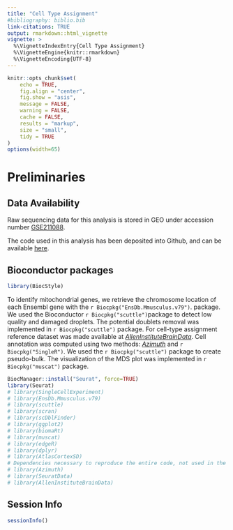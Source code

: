 ```yaml
---
title: "Cell Type Assignment"
#bibliography: biblio.bib
link-citations: TRUE
output: rmarkdown::html_vignette
vignette: >
  %\VignetteIndexEntry{Cell Type Assignment}
  %\VignetteEngine{knitr::rmarkdown}
  %\VignetteEncoding{UTF-8}
---
```


```r
knitr::opts_chunk$set(
	echo = TRUE,
	fig.align = "center",
	fig.show = "asis",
	message = FALSE,
	warning = FALSE,
	cache = FALSE,
	results = "markup",
	size = "small",
	tidy = TRUE
)
options(width=65)
```


# Preliminaries

## Data Availability

Raw sequencing data for this analysis is stored in GEO under accession number [GSE211088](https://www.ncbi.nlm.nih.gov/geo/query/acc.cgi?acc=GSE211088). 

The code used in this analysis has been deposited into Github, and can be available [here](https://github.com/PeixotoLab/RNAseq_sleep/tree/main/02_analysis_snrnaseq).

## Bioconductor packages

```r
library(BiocStyle)
```

To identify mitochondrial genes, we retrieve the chromosome location of each Ensembl gene with the `r Biocpkg("EnsDb.Mmusculus.v79")`.  package. We used the Bioconductor `r Biocpkg("scuttle")`package to detect low quality and damaged droplets. The potential doublets removal was implemented in `r Biocpkg("scuttle")` package. For cell-type assignment reference dataset was made available at [*AllenInstituteBrainData*](https://github.com/drighelli/AllenInstituteBrainData). Cell annotation was computed using two methods: [*Azimuth*](https://github.com/satijalab/azimuth) and `r Biocpkg("SingleR")`. We used the `r Biocpkg("scuttle")` package to create pseudo-bulk. The visualization of the MDS plot was implemented in `r Biocpkg("muscat")` package.

```r
BiocManager::install("Seurat", force=TRUE)
library(Seurat)
# library(SingleCellExperiment)
# library(EnsDb.Mmusculus.v79)
# library(scuttle)
# library(scran)
# library(scDblFinder) 
# library(ggplot2)
# library(biomaRt)
# library(muscat)
# library(edgeR)
# library(dplyr)
# library(AtlasCortexSD)
# Dependencies necessary to reproduce the entire code, not used in the website
# library(Azimuth) 
# library(SeuratData)
# library(AllenInstituteBrainData)
```

<!-- # Data pre-processing -->

<!-- ## Data setting -->

<!-- Load single-nuclear RNA-seq dataset.  -->

<!-- ```{r, eval=FALSE} -->
<!-- url <- "https://zenodo.org/records/10078998/files/sce_mouse_sleep_snrnaseq_complete.rds" -->
<!-- system(paste0("curl ", url)) -->
<!-- snrna_data <- readRDS("sce_mouse_sleep_snrnaseq_complete.rds") -->
<!-- snrna_data -->
<!-- ``` -->

<!-- We added the UMI counts of spliced mRNA and introns sharing the same Ensembl ID. To identify mitochondrial genes, we retrieve the chromosome location of each ensembl gene with the EnsDb.Mmusculus.v79 package. We split the data into six SingleCellExperiment objects, one for each mouse. -->

<!-- ```{r, eval=FALSE} -->
<!-- # Exons -->
<!-- exons <- snrna_data[-which(grepl("-I", rownames(snrna_data))), ] -->
<!-- rownames(exons) <- substring(rownames(exons), 1, 18) -->

<!-- introns <- snrna_data[which(grepl("-I", rownames(snrna_data))), ] -->
<!-- rownames(introns) <- substring(rownames(introns), 1, 18) -->

<!-- # We identified introns and exons with the same Ensembl ID -->
<!-- same_ensembl <- intersect(rownames(exons), rownames(introns)) -->
<!-- exons <- exons[same_ensembl, ] -->
<!-- exons <- exons[order(rownames(exons)), ] -->
<!-- introns <- introns[same_ensembl, ] -->
<!-- introns <- introns[order(rownames(introns)), ] -->

<!-- rownames(snrna_data) <- substring(rownames(snrna_data), 1, 18) -->
<!-- # Remove the introns and exons with the same Ensembl ID -->
<!-- # from the single-nuclear data. -->
<!-- snrna_data <- snrna_data[! rownames(snrna_data) %in% same_ensembl, ] -->

<!-- # A new SingleCellExperiment object was created, where the sum of the UMI counts -->
<!-- # of spliced mRNA and introns sharing the same Ensembl ID was added. -->
<!-- sce <- SingleCellExperiment(assays = list( -->
<!--   counts = rbind(counts(snrna_data), counts(exons) + counts(introns)) -->
<!-- )) -->

<!-- colData(sce) <- colData(snrna_data) -->
<!-- sce$sample_id[sce$sample_id == "8E"] <- "6E" -->

<!-- # We created the sleep condition variable -->
<!-- sce$condition <- sce$sample_id -->
<!-- sce$condition[grep("C", sce$condition)] <- "HC" # Home Cage (HC) -->
<!-- sce$condition[grep("E", sce$condition)] <- "SD" # Sleep Deprivated (SD) -->

<!-- sce$sample_id <- paste(substr(sce$sample_id, 1, 1), sce$condition, sep = "") -->
<!-- ``` -->

<!-- ```{r, eval=FALSE} -->
<!-- # To identify mitochondrial genes, we retrieved the chromosome location of -->
<!-- # each Ensembl Gene ID. -->
<!-- ensids <- rownames(sce) -->
<!-- map <- mapIds(EnsDb.Mmusculus.v79, keys = ensids, -->
<!--               column = "SEQNAME", keytype = "GENEID") -->

<!-- stopifnot(length(map) == nrow(sce)) -->
<!-- rowData(sce)$CHR <- map -->

<!-- # We split the data into six SingleCellExperiment objects, -->
<!-- # one for each mouse. -->
<!-- scelist <- list(sce[, sce$sample_id == "1HC"], sce[, sce$sample_id == "2SD"], -->
<!--                 sce[, sce$sample_id == "3HC"], sce[, sce$sample_id == "4SD"], -->
<!--                 sce[, sce$sample_id == "5HC"], sce[, sce$sample_id == "6SD"]) -->
<!-- ``` -->

<!-- ## Quality controls -->

<!-- For each sample, we used the Bioconductor scuttle package to detect low quality and damaged droplets. Particularly, we computed per-cell quality-control metrics with the *perCellQCMetrics* function; these metrics include the sum of UMI counts, the number of detected genes, and the percentage of mitochondrial counts.  -->

<!-- ```{r, eval=FALSE} -->
<!-- scelist_filt <- list() -->
<!-- for (i in seq_along(scelist)) { -->
<!--   stats <- perCellQCMetrics(scelist[[i]],  -->
<!--                             subsets = list(Mito = which(rowData(scelist[[i]])$CHR == "MT"))) -->
<!--   high_mito <- isOutlier(stats$subsets_Mito_percent, type = "higher") -->

<!--   colData(scelist[[i]]) <- cbind(colData(scelist[[i]]), stats) -->
<!--   scelist[[i]]$high_mito <- high_mito -->

<!--   qc_lib <- isOutlier(scelist[[i]]$sum, log = TRUE, type = "lower") -->
<!--   qc_nexprs <- isOutlier(scelist[[i]]$detected, log = TRUE, type = "lower") -->
<!--   discard <- qc_lib | qc_nexprs | scelist[[i]]$high_mito -->

<!--   scelist_filt[[i]] <- scelist[[i]][, !discard] -->
<!-- } -->

<!-- # Log-normalized counts -->
<!-- scelist_filt <- lapply(scelist_filt, function(x) logNormCounts(x)) -->
<!-- ``` -->

<!-- ## Doublets removal -->

<!-- Lastly, for each sample, we removed potential doublets with the scDblFinder (v1.12.0) package, using the *computeDoubletDensity* function to calculate the scores and the *doubletThresholding* function to set the doublet scores threshold with the *griffiths* method. -->

<!-- ```{r, eval=FALSE} -->
<!-- # HVGs were calculated for each sample -->
<!-- topgs <- lapply(scelist_filt, function(x) getTopHVGs(x, prop = 0.1)) -->

<!-- for (i in seq_along(scelist_filt)) { -->
<!--   set.seed(422) -->
<!--   # Function to calculate the scores -->
<!--   scores <- computeDoubletDensity(scelist_filt[[i]], subset.row = topgs[[i]]) -->
<!--   # Function to set the doublet scores threshold -->
<!--   dbl_calls <- doubletThresholding(data.frame(score = scores), method = "griffiths", returnType = "call") -->

<!--   colData(scelist_filt[[i]]) <- cbind.DataFrame(colData(scelist_filt[[i]]), dbl_calls, scores) -->
<!-- } -->

<!-- scelist_sgl <- lapply(scelist_filt, function(u) u[, !u$dbl_calls == "doublet"]) -->
<!-- names(scelist_sgl) <- levels(factor(sce$sample_id)) -->

<!-- scelist_sgl -->
<!-- ``` -->

<!-- # Cell-type annotation -->

<!-- ## Reference dataset -->

<!-- To identify cell types, we used the [Allen Whole Cortex & Hippocampus - 10x genomics (v2021)](https://www.sciencedirect.com/science/article/pii/S0092867421005018) as reference dataset . This dataset was imported by the *AllenInstituteBrainData* function of the AllenInstituteBrainData. We then selected the “Non-Neuronal”, “Glutamatergic” and “GABAergic” clusters coming from the Visual Cortex (VIS, VISl, VISm, VISp) to annotate our dataset. For computational issues, we selected a random subset of 100,000 cortical cells. -->
<!-- Cell annotation was computed with an automatic and reference-based method: Azimuth. -->

<!-- ```{r, eval=FALSE} -->
<!-- # Load reference dataset  -->
<!-- reference <- AllenInstituteBrainData("Allen_Mouse_2021") -->
<!-- rownames(reference) <- rowData(reference)$X -->
<!-- reference -->

<!-- # Select clusters from the Visual Cortex -->
<!-- reference <- reference[, c(reference$region_label == "VIS" | -->
<!--                              reference$region_label == "VISl" | -->
<!--                              reference$region_label == "VISm" | -->
<!--                              reference$region_label == "VISp")] -->
<!-- # Select cortex labels -->
<!-- reference <- reference[, !is.na(reference$subclass_label) & reference$subclass_label != ""] -->
<!-- reference <- reference[, -which(grepl("ENT", reference$subclass_label))] -->
<!-- reference <- reference[, -which(grepl("PPP", reference$subclass_label))] -->
<!-- reference <- reference[, -which(grepl("CR", reference$subclass_label))] -->
<!-- reference <- reference[, -which(grepl("Meis", reference$subclass_label))] -->
<!-- reference <- reference[, -which(grepl("SUB", reference$subclass_label))] -->

<!-- # For computational issues, we decided to select 100,000 cortical random cells. -->
<!-- # First, all cell was selected from the cell types with less than 100 cells. -->
<!-- no_random <- reference[, c(reference$subclass_label == "SMC-Peri" |  -->
<!--                              reference$subclass_label == "VLMC")] -->

<!-- # The resting cell types were selected. -->
<!-- reference <- reference[, !c(reference$subclass_label == "SMC-Peri" |  -->
<!--                               reference$subclass_label == "VLMC")] -->

<!-- df <- data.frame(colData(reference)) -->
<!-- # First, we randomly selected 100 cells for each cell type. -->
<!-- set.seed(23) -->
<!-- random <- df %>% group_by(subclass_label) %>% slice_sample(n = 100) -->
<!-- random100 <- reference[, colnames(reference) %in% random$sample_name] -->

<!-- reference <- reference[, !(colnames(reference) %in% random$sample_name)] -->

<!-- # Then, we randomly selected 98046 of the resting cells -->
<!-- set.seed(23) -->
<!-- reference <- reference[, sample(colnames(reference), 98046)] -->

<!-- reference <- cbind(reference, random100, no_random) -->
<!-- reference -->
<!-- ``` -->

<!-- ## Cell-type annotation with Azimuth  -->

<!-- For the Azimuth method, the reference data was converted into a Seurat object and into a Azimuth compatible object, using the *AzimuthReference* function of the Azimuth package. Then query samples were merged and were converted into a Seurat object.  -->

<!-- ```{r, eval=FALSE} -->
<!-- # First, the reference dataset was converted into Seurat object -->
<!-- counts <- as.matrix(counts(reference)) -->
<!-- coldata <- colData(reference) -->
<!-- reference_so <- CreateSeuratObject(counts = counts, -->
<!--                                    meta.data = data.frame(coldata)) -->

<!-- # And we created a compatible object for Azimuth cell annotation -->
<!-- reference_so <- SCTransform(reference_so, assay = "RNA", new.assay.name = "SCT", -->
<!--                             variable.features.n = 2000, verbose = TRUE, -->
<!--                             conserve.memory = TRUE) -->
<!-- reference_so <- RunPCA(reference_so, assay = "SCT", npcs = 50, verbose = FALSE, -->
<!--                        reduction.name = "PCA", return.model = TRUE) -->
<!-- reference_so <- RunUMAP(reference_so, assay = "SCT", reduction = "PCA", -->
<!--                         dims = seq_len(50), seed.use = 1, verbose = FALSE, -->
<!--                         reduction.name = "umap", return.model = TRUE) -->

<!-- reference_so$subclass_label <- as.factor(reference_so$subclass_label) -->
<!-- Idents(object = reference_so) <- "subclass_label" -->

<!-- # Azimuth-compatible object -->
<!-- reference_azimuth <- AzimuthReference(reference_so, refUMAP = "umap", -->
<!--                                       refDR = "PCA", refAssay = "SCT", -->
<!--                                       dims = 1:50, metadata = c("subclass_label"), -->
<!--                                       verbose = TRUE) -->

<!-- # save reference in a folder called "reference" -->
<!-- ref_dir <- "reference/" -->
<!-- SaveAnnoyIndex(object = reference_azimuth[["refdr.annoy.neighbors"]],  -->
<!--                file = file.path(ref_dir, "idx.annoy")) -->
<!-- saveRDS(object = reference_azimuth, file = file.path(ref_dir, "ref.Rds")) -->
<!-- ``` -->

<!-- The query dataset was converted into a Seurat object. -->

<!-- ```{r, eval=FALSE} -->
<!-- # The six SingleCellExperiment were combined and converted into a Seurat object. -->
<!-- counts <- cbind(counts(scelist_sgl[[1]]), counts(scelist_sgl[[2]]), -->
<!--                 counts(scelist_sgl[[3]]), counts(scelist_sgl[[4]]),  -->
<!--                 counts(scelist_sgl[[5]]), counts(scelist_sgl[[6]])) -->

<!-- sample_id <- c(scelist_sgl[[1]]$sample_id, scelist_sgl[[2]]$sample_id,  -->
<!--                scelist_sgl[[3]]$sample_id, scelist_sgl[[4]]$sample_id,  -->
<!--                scelist_sgl[[5]]$sample_id, scelist_sgl[[6]]$sample_id) -->

<!-- condition <- c(scelist_sgl[[1]]$condition, scelist_sgl[[2]]$condition,  -->
<!--                scelist_sgl[[3]]$condition, scelist_sgl[[4]]$condition,  -->
<!--                scelist_sgl[[5]]$condition, scelist_sgl[[6]]$condition) -->

<!-- sce_obj <-  SingleCellExperiment(assays = list(counts = counts)) -->
<!-- sce_obj$sample_id <- sample_id -->
<!-- sce_obj$condition <- condition -->
<!-- colnames(sce_obj) <- paste(colnames(sce_obj), sce_obj$sample_id, sep = "_") -->

<!-- # SCE object was converted into a Seurat object -->
<!-- seurat_obj <- CreateSeuratObject(counts = counts(sce_obj),  -->
<!--                                  meta.data = data.frame(colData(sce_obj))) -->
<!-- ``` -->

<!-- Cell annotation was computed using the *RunAzimuth* function of the Azimuth package. The t-SNE and the UMAP embeddings were computed using the *RunTSNE* and *RunUMAP* functions of the Seurat package with seed.use = 1. -->

<!-- ```{r, eval=FALSE} -->
<!-- # Cell-type annotation with Azimuth -->
<!-- seurat_obj <- RunAzimuth(seurat_obj, reference = "reference/") -->

<!-- # Dimensional reduction -->
<!-- seurat_obj <- RunTSNE(seurat_obj, reduction = "integrated_dr",  -->
<!--                       dims = seq_len(20), seed.use = 1, do.fast = TRUE,  -->
<!--                       verbose = FALSE, reduction.name = "TSNE") -->

<!-- seurat_obj <- RunUMAP(seurat_obj, reduction = "integrated_dr",  -->
<!--                       dims = seq_len(20), seed.use = 1, verbose = FALSE, -->
<!--                       reduction.name = "UMAP") -->
<!-- ``` -->

<!-- ```{r, echo=FALSE} -->
<!-- url <- "https://zenodo.org/records/10078998/files/snrna_seurat_annot.rds" -->
<!-- system(paste0("curl ", url)) -->
<!-- seurat_obj <- readRDS("snrna_seurat_annot.rds") -->
<!-- ``` -->

<!-- ## Dimensional reduction visualization  -->

<!-- To visualize the assigned labels in two dimensions, the UMAP embeddings were computed using the *DimPlot* function of the Seurat package, with option *reduction = “integrated_dr”*, where *“integrated_dr”* is the supervised principal component analysis obtained by the Azimuth method. -->

<!-- ```{r} -->
<!-- # Palette color creation  -->
<!-- label_color <- c("Astro", "Car3", "Endo", "L2/3 IT CTX", "L4/5 IT CTX", "L5 IT CTX", "L5 PT CTX", "L5/6 NP CTX", "L6 CT CTX", "L6 IT CTX" , "L6b CTX", "Lamp5", "Micro-PVM", "Oligo", "Pvalb",    "SMC-Peri", "Sncg", "Sst", "Sst Chodl", "Vip", "VLMC") -->

<!-- subclass_color <- c("#957b46", "#5100FF", "#c95f3f", "#0BE652", "#00E5E5", "#50B2AD", "#0D5B78",   "#3E9E64",  "#2D8CB8" ,  "#A19922",   "#7044AA",   "#DA808C", "#94AF97", "#744700", "#D93137",   "#4c1130" ,  "#ffff00",   "#FF9900", "#B1B10C",   "#B864CC",   "#a9bd4f") -->

<!-- names(subclass_color) <- label_color -->

<!-- umap_plot <- DimPlot(seurat_obj, reduction = "UMAP", group.by = "predicted.subclass_label")+ -->
<!--   NoLegend() + labs(x = "UMAP1", y="UMAP2") + ggtitle("") +  -->
<!--   scale_color_manual(values = subclass_color) -->
<!-- umap_plot <- LabelClusters(umap_plot, id = "predicted.subclass_label",  fontface = "bold", color = "black", size=2) -->
<!-- umap_plot <- umap_plot + theme(axis.text=element_text(size=7), axis.title=element_text(size=7)) -->
<!-- umap_plot -->
<!-- ``` -->

<!-- # Multidimensional Scaling (MDS) -->

<!-- For the next analysis, cell-types with more than 500 cells were selected. -->

<!-- ```{r} -->
<!-- # Add the Azimuth labels into the SingleCellExperiment object -->
<!-- sce_obj$azimuth_labels <- seurat_obj$predicted.subclass_label -->

<!-- # Cell-types with less than 500 cells were removed -->
<!-- sce_obj <- sce_obj[, !c(sce_obj$azimuth_labels == "Car3" | -->
<!--                           sce_obj$azimuth_labels == "Endo" | -->
<!--                           sce_obj$azimuth_labels == "Lamp5" | -->
<!--                           sce_obj$azimuth_labels == "Sncg" | -->
<!--                           sce_obj$azimuth_labels == "Sst Chodl" | -->
<!--                           sce_obj$azimuth_labels == "VLMC")] -->
<!-- ``` -->

<!-- We created the pseudo-bulk samples with the function *aggregateAcrossCells* of the scuttle package. In other words, we computed sum counts values for each feature for each cell-type and mouse. -->

<!-- ```{r} -->
<!-- # Pseudo-bulk creation -->
<!-- snrna_pb <- aggregateAcrossCells(sce_obj, use.assay.type = "counts",  -->
<!--                                  id = DataFrame(label = sce_obj$azimuth_labels,  -->
<!--                                                 sample = sce_obj$sample_id)) -->
<!-- colnames(snrna_pb) <- paste(snrna_pb$azimuth_labels, snrna_pb$sample_id, sep = "_") -->
<!-- snrna_pb <- logNormCounts(snrna_pb) -->

<!-- # Cell-type class variable was created -->
<!-- snrna_pb$class <- snrna_pb$azimuth_labels -->
<!-- snrna_pb$class[which(grepl("CTX", snrna_pb$class))] <- "Glutamatergic" -->

<!-- snrna_pb$class[which(grepl("-", snrna_pb$class))] <- "Other" -->

<!-- snrna_pb$class[!(snrna_pb$class == "Astro" | snrna_pb$class == "Oligo" | snrna_pb$class == "Glutamatergic" | -->
<!--              snrna_pb$class == "Other")] <- "GABAergic" -->
<!-- ``` -->

<!-- Finally, a pseudo-bulk level Multidimensional Scaling (MDS) plot was created with the *pbMDS* function of muscat package. Each point represents one subpopulation-sample instance; points are colored by subpopulation and shaped by treatment. -->

<!-- ```{r} -->

<!-- neuronal_color <- subclass_color[-c(1:3, 12:14, 16, 17, 19, 21)] -->

<!-- # MDS plot according to the Glutamatergic labels -->
<!-- prep_sce <- prepSCE(snrna_pb[, snrna_pb$class == "Glutamatergic"], -->
<!--                     kid = "azimuth_labels", -->
<!--                     gid = "condition",   -->
<!--                     sid = "sample_id", -->
<!--                     drop = TRUE) -->
<!-- pb <-  aggregateData(prep_sce, assay = "logcounts", -->
<!--                      by = c("cluster_id", "sample_id")) -->

<!-- pbMDS(pb) + scale_color_manual(values = neuronal_color[1:8]) + -->
<!--   labs(col = "Cell-types", shape = "Condition") + -->
<!--   theme(axis.text = element_text(size = 7), axis.title = element_text(size = 7)) -->

<!-- # MDS plot according to the GABA-ergic labels -->
<!-- prep_sce <- prepSCE(snrna_pb[, snrna_pb$class == "GABAergic"], -->
<!--                     kid = "azimuth_labels", gid = "condition", -->
<!--                     sid = "sample_id", drop = TRUE) -->
<!-- pb <-  aggregateData(prep_sce, assay = "logcounts", -->
<!--                      by = c("cluster_id", "sample_id")) -->

<!-- pbMDS(pb) + scale_color_manual(values = neuronal_color[9:11]) + -->
<!--   labs(col = "Cell-types", shape = "Condition") + -->
<!--   theme(axis.text = element_text(size = 7), axis.title = element_text(size = 7)) -->

<!-- # MDS plot according to the Non-Neuronal labels -->
<!-- prep_sce <- prepSCE(snrna_pb[, (snrna_pb$class == "Astro" | -->
<!--                                   snrna_pb$class == "Oligo" | -->
<!--                                   snrna_pb$class == "Other")], -->
<!--                     kid = "azimuth_labels", gid = "condition", -->
<!--                     sid = "sample_id", drop = TRUE) -->
<!-- pb <-  aggregateData(prep_sce, assay = "logcounts",  -->
<!--                      by = c("cluster_id", "sample_id")) -->

<!-- other_color <- subclass_color[c(1, 13:14, 16)] -->

<!-- pbMDS(pb) + scale_color_manual(values = other_color) + -->
<!--   labs(col = "Cell-types", shape = "Condition") + -->
<!--   theme(legend.spacing.y = unit(0, "cm"), axis.text = element_text(size = 7), -->
<!--         axis.title = element_text(size = 7), legend.title = element_text(size = 7), -->
<!--         legend.text = element_text(size = 7), legend.key.size = unit(0.4, "cm")) -->

<!-- # MDS plot according to the neuronal labels on negative control genes -->
<!-- # Load negative control genes -->
<!-- negctrl <- read.table("SD_Negative_Controls.txt") -->
<!-- # Negative control gene was selected inside the pseudo-bulk object -->
<!-- pb_negctrl <- snrna_pb[rownames(snrna_pb) %in% negctrl$x, ] -->

<!-- prep_sce <- prepSCE(pb_negctrl[, !(pb_negctrl$class == "Astro" | -->
<!--                                      pb_negctrl$class == "Oligo" | -->
<!--                                      pb_negctrl$class == "Other")], -->
<!--                     kid = "azimuth_labels", gid = "condition", -->
<!--                     sid = "sample", drop = TRUE) -->
<!-- pb <-  aggregateData(prep_sce, assay = "logcounts",  -->
<!--                      by = c("cluster_id", "sample_id")) -->

<!-- pbMDS(pb) + scale_color_manual(values = neuronal_color) + -->
<!--   labs(col = "Cell-types", shape = "Condition") + -->
<!--   theme(legend.spacing.y = unit(0, "cm"), axis.text = element_text(size = 7), -->
<!--         axis.title = element_text(size = 7), legend.title = element_text(size = 7), -->
<!--         legend.text = element_text(size = 7), legend.key.size = unit(0.4, "cm")) -->
<!-- ``` -->

## Session Info

```r
sessionInfo()
```

